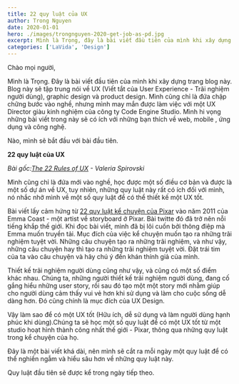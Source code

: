 ```yaml
---
title: 22 quy luật của UX
author: Trong Nguyen
date: 2020-01-01
hero: ./images/trongnguyen-2020-get-job-as-pd.jpg
excerpt: Mình là Trọng, đây là bài viết đầu tiên của mình khi xây dựng trang blog này.
categories: ['LaVida', 'Design']
---
```


Chào mọi người,

Mình là Trọng. Đây là bài viết đầu tiên của mình khi xây dựng trang blog này. Blog này sẽ tập trung nói về UX (Viết tắt của User Experience - Trãi nghiệm người dùng), graphic design và product design. Mình cũng chỉ là đứa chập chững bước vào nghề, nhưng mình may mắn được làm việc với một UX Director giàu kinh nghiệm của công ty Code Engine Studio. Mình hi vọng những bài viết trong này sẽ có ích với những bạn thích về web, mobile , ứng dụng và công nghệ.

Nào, mình sẽ bắt đầu với bài đầu tiên.

**22 quy luật của UX**

_Bài gốc:[The 22 Rules of UX](https://medium.com/featured-insights/the-22-rules-of-ux-722af575915d)&nbsp;-&nbsp;Valeria Spirovski_

Mình cũng chỉ là đứa mới vào nghề, học được một số điều cơ bản và được là một số dự án về UX, tuy nhiên, những quy luật này rất có ích đối với mình, nó nhắc nhở mình về một số quy luật để có thể thiết kế một UX tốt.

Bài viết lấy cảm hứng từ [22 quy luật kể chuyện của Pixar](http://www.pixartouchbook.com/blog/2011/5/15/pixar-story-rules-one-version.html) vào năm 2011 của Emma Coast - một artist về storyboard ở Pixar. Bài twitte đó đã trở nên nỗi tiếng khắp thế giới. Khi đọc bài viết, mình đã bị lôi cuốn bởi thông điệp mà Emma muốn truyền tải. Mục đích của việc kể chuyện muốn tạo ra những trãi nghiệm tuyệt vời. Những câu chuyện tạo ra những trãi nghiệm, và như vậy, những câu chuyện hay thì tạo ra những trãi nghiệm tuyệt vời. Đặt trái tim của ta vào câu chuyện và hãy chú ý đến khán thính giả của mình.

Thiết kế trãi nghiệm người dùng cũng như vậy, và cũng có một số điểm khác nhau. Chúng ta, những người thiết kế trãi nghiệm người dùng, đang cố gắng hiểu những user story, rồi sau đó tạo một một story mới nhằm giúp cho người dùng cảm thấy vui vẻ hơn khi sử dụng và làm cho cuộc sống dễ dàng hơn. Đó cũng chính là mục đích của UX Design.

Vậy làm sao để có một UX tốt (Hữu ích, dễ sử dụng và làm người dùng hạnh phúc khi dùng).Chúng ta sẽ học một số quy luật để có một UX tốt từ một studio hoạt hình thành công nhất thế giới - Pixar, thông qua những quy luật trong kể chuyện của họ.

Đây là một bài viết khá dài, nên mình sẽ cắt ra mỗi ngày một quy luật để có thể nghiền ngẫm và hiểu sâu hơn về những quy luật này.

Quy luật đầu tiên sẽ được kể trong ngày tiếp theo.
